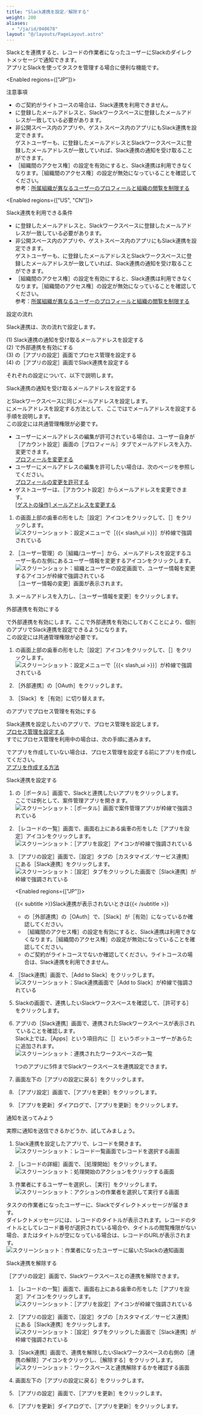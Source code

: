 ```yaml
---
title: "Slack連携を設定／解除する"
weight: 200
aliases:
  - "/ja/id/040678"
layout: "@/layouts/PageLayout.astro"
---
```




Slackと<Kintone />を連携すると、レコードの作業者になったユーザーにSlackのダイレクトメッセージで通知できます。  
アプリとSlackを使ってタスクを管理する場合に便利な機能です。

<Enabled regions={["JP"]}>

<Heading id="app_settings_slack_integration_10">注意事項</Heading>

* <Kintone />のご契約がライトコースの場合は、Slack連携を利用できません。
* <Kintone />に登録したメールアドレスと、Slackワークスペースに登録したメールアドレスが一致している必要があります。
* 非公開スペース内のアプリや、ゲストスペース内のアプリにもSlack連携を設定できます。  
  ゲストユーザーも、<Kintone />に登録したメールアドレスとSlackワークスペースに登録したメールアドレスが一致していれば、Slack連携の通知を受け取ることができます。  
* <Wovn>［組織間のアクセス権］</Wovn>の設定を有効にすると、Slack連携は利用できなくなります。<Wovn>［組織間のアクセス権］</Wovn>の設定が無効になっていることを確認してください。  
  参考：[所属組織が異なるユーザーのプロフィールと組織の閲覧を制限する](/k/ja/id/04060.html)

</Enabled>

<Enabled regions={["US", "CN"]}>

<Heading id="app_settings_slack_integration_10">Slack連携を利用できる条件</Heading>

* <Kintone />に登録したメールアドレスと、Slackワークスペースに登録したメールアドレスが一致している必要があります。
* 非公開スペース内のアプリや、ゲストスペース内のアプリにもSlack連携を設定できます。  
  ゲストユーザーも、<Kintone />に登録したメールアドレスとSlackワークスペースに登録したメールアドレスが一致していれば、Slack連携の通知を受け取ることができます。
* <Wovn>［組織間のアクセス権］</Wovn>の設定を有効にすると、Slack連携は利用できなくなります。<Wovn>［組織間のアクセス権］</Wovn>の設定が無効になっていることを確認してください。  
  参考：[所属組織が異なるユーザーのプロフィールと組織の閲覧を制限する](/k/ja/id/04060.html)

</Enabled>

<Heading id="app_settings_slack_integration_20">設定の流れ</Heading>

Slack連携は、次の流れで設定します。

(1) Slack連携の通知を受け取るメールアドレスを設定する  
(2) <SlashUi />で外部連携を有効にする  
(3) <Kintone />の<Wovn>［アプリの設定］</Wovn>画面でプロセス管理を設定する  
(4) <Kintone />の<Wovn>［アプリの設定］</Wovn>画面でSlack連携を設定する  

それぞれの設定について、以下で説明します。

<Heading id="app_settings_slack_integration_30">Slack連携の通知を受け取るメールアドレスを設定する</Heading>

<Kintone />とSlackワークスペースに同じメールアドレスを設定します。  
<Kintone />にメールアドレスを設定する方法として、ここでは<SlashUi />でメールアドレスを設定する手順を説明します。  
この設定には<Slash />共通管理権限が必要です。

<Note>

* ユーザーにメールアドレスの編集が許可されている場合は、ユーザー自身が<Wovn>［アカウント設定］</Wovn>画面の<Wovn>［プロフィール］</Wovn>タブでメールアドレスを入力、変更できます。  
  [プロフィールを変更する](/general/ja/user/list_personal/profile_edit.html)
* ユーザーにメールアドレスの編集を許可したい場合は、次のページを参照してください。  
  [プロフィールの変更を許可する](/general/ja/id/020463.html)
* ゲストユーザーは、<Wovn>［アカウント設定］</Wovn>からメールアドレスを変更できます。  
  [[ゲストの操作] メールアドレスを変更する](/k/ja/id/040642.html)

</Note>

1. <Kintone />の画面上部の歯車の形をした<Wovn>［設定］</Wovn>アイコンをクリックして、<Wovn>［<SlashUi />］</Wovn>をクリックします。  
   <Img src="/k/kintone/img-ja/slack_integration00.png" alt="スクリーンショット：設定メニューで［{{&lt; slash_ui &gt;}}］が枠線で強調されている" />

1. <Wovn>［ユーザー管理］</Wovn>の<Wovn>［組織/ユーザー］</Wovn>から、メールアドレスを設定するユーザー名の左側にあるユーザー情報を変更するアイコンをクリックします。<Wovn></Wovn>  
   <Img src="/k/kintone/img-ja/slack_integration11.png" alt="スクリーンショット：組織とユーザーの設定画面で、ユーザー情報を変更するアイコンが枠線で強調されている" />
  <Wovn>［ユーザー情報の変更］</Wovn>画面が表示されます。

1. メールアドレスを入力し、<Wovn>［ユーザー情報を変更］</Wovn>をクリックします。

<Heading id="app_settings_slack_integration_40">外部連携を有効にする</Heading>

<SlashUi />で外部連携を有効にします。ここで外部連携を有効にしておくことにより、個別のアプリでSlack連携を設定できるようになります。  
この設定には<Slash />共通管理権限が必要です。

1. <Kintone />の画面上部の歯車の形をした<Wovn>［設定］</Wovn>アイコンをクリックして、<Wovn>［<SlashUi />］</Wovn>をクリックします。  
   <Img src="/k/kintone/img-ja/slack_integration01.png" alt="スクリーンショット：設定メニューで［{{&lt; slash_ui &gt;}}］が枠線で強調されている" />

1. <Wovn>［外部連携］</Wovn>の<Wovn>［OAuth］</Wovn>をクリックします。

1. <Wovn>［Slack］</Wovn>を<Wovn>［有効］</Wovn>に切り替えます。

<Heading id="app_settings_slack_integration_50"><Kintone />のアプリでプロセス管理を有効にする</Heading>

Slack連携を設定したい<Kintone />のアプリで、プロセス管理を設定します。<Wovn></Wovn>  
[プロセス管理を設定する](/k/ja/id/040575.html)  
すでにプロセス管理を利用中の場合は、次の手順に進みます。

<Note>

<Kintone />でアプリを作成していない場合は、プロセス管理を設定する前にアプリを作成してください。<Wovn></Wovn>  
[アプリを作成する方法](/k/ja/id/040620.html)

</Note>

<Heading id="app_settings_slack_integration_60">Slack連携を設定する</Heading>

1. <Kintone />の<Wovn>［ポータル］</Wovn>画面で、Slackと連携したい<Kintone />アプリをクリックします。  
  ここでは例として、案件管理アプリを開きます。  
   <Img src="/k/kintone/img-ja/slack_integration03.png" alt="スクリーンショット：［ポータル］画面で案件管理アプリが枠線で強調されている" />

1. <Wovn>［レコードの一覧］</Wovn>画面で、画面右上にある歯車の形をした<Wovn>［アプリを設定］</Wovn>アイコンをクリックします。  
   <Img src="/k/kintone/img/settings_new_icon.png" alt="スクリーンショット：［アプリを設定］アイコンが枠線で強調されている" />

1. <Wovn>［アプリの設定］</Wovn>画面で、<Wovn>［設定］</Wovn>タブの<Wovn>［カスタマイズ／サービス連携］</Wovn>にある<Wovn>［Slack連携］</Wovn>をクリックします。  
   <Img src="/k/kintone/img-ja/slack_integration06.png" alt="スクリーンショット：［設定］タブをクリックした画面で［Slack連携］が枠線で強調されている" />

   <Enabled regions={["JP"]}>

   <Note>
   &#123;&#123;< subtitle >&#125;&#125;Slack連携が表示されないときは&#123;&#123;< /subtitle >&#125;&#125;

   * <SlashUi />の<Wovn>［外部連携］</Wovn>の<Wovn>［OAuth］</Wovn>で、<Wovn>［Slack］</Wovn>が<Wovn>［有効］</Wovn>になっているか確認してください。
   * <Wovn>［組織間のアクセス権］</Wovn>の設定を有効にすると、Slack連携は利用できなくなります。<Wovn>［組織間のアクセス権］</Wovn>の設定が無効になっていることを確認してください。
   * <Kintone />のご契約がライトコースでないか確認してください。ライトコースの場合は、Slack連携を利用できません。

   </Note>

   </Enabled>

1. <Wovn>［Slack連携］</Wovn>画面で、<Wovn>［Add to Slack］</Wovn>をクリックします。  
   <Img src="/k/kintone/img-ja/slack_integration07.png" alt="スクリーンショット：Slack連携画面で［Add to Slack］が枠線で強調されている" />

1. Slackの画面で、連携したいSlackワークスペースを確認して、<Wovn>［許可する］</Wovn>をクリックします。

1. <Kintone />アプリの<Wovn>［Slack連携］</Wovn>画面で、連携されたSlackワークスペースが表示されていることを確認します。  
  Slack上では、<Wovn>［Apps］</Wovn>という項目内に<Wovn>［<Kintone />］</Wovn>というボットユーザーがあらたに追加されます。  
   <Img src="/k/kintone/img-ja/slack_integration08.png" alt="スクリーンショット：連携されたワークスペースの一覧" />

   <Note>

   1つの<Kintone />アプリに5件までSlackワークスペースを連携設定できます。

   </Note>

1. 画面左下の<Wovn>［アプリの設定に戻る］</Wovn>をクリックします。

1. <Wovn>［アプリ設定］</Wovn>画面で、<Wovn>［アプリを更新］</Wovn>をクリックします。

1. <Wovn>［アプリを更新］</Wovn>ダイアログで、<Wovn>［アプリを更新］</Wovn>をクリックします。

<Heading id="app_settings_slack_integration_70">通知を送ってみよう</Heading>

実際に通知を送信できるかどうか、試してみましょう。

1. Slack連携を設定した<Kintone />アプリで、レコードを開きます。  
   <Img src="/k/kintone/img-ja/slack_integration14.png" alt="スクリーンショット：レコード一覧画面でレコードを選択する画面" />

1. <Wovn>［レコードの詳細］</Wovn>画面で、<Wovn>［処理開始］</Wovn>をクリックします。  
   <Img src="/k/kintone/img-ja/slack_integration15.png" alt="スクリーンショット：処理開始のアクションをクリックする画面" />

1. 作業者にするユーザーを選択し、<Wovn>［実行］</Wovn>をクリックします。  
   <Img src="/k/kintone/img-ja/slack_integration16.png" alt="スクリーンショット：アクションの作業者を選択して実行する画面" />

タスクの作業者になったユーザーに、Slackでダイレクトメッセージが届きます。  
ダイレクトメッセージには、レコードのタイトルが表示されます。レコードのタイトルとしてレコード番号が選択されている場合や、タイトルの閲覧権限がない場合、またはタイトルが空になっている場合は、レコードのURLが表示されます。  
<Img src="/k/kintone/img-ja/slack_integration17.png" alt="スクリーンショット：作業者になったユーザーに届いたSlackの通知画面" />

<Heading id="app_settings_slack_integration_80">Slack連携を解除する</Heading>

<Wovn>［アプリの設定］</Wovn>画面で、Slackワークスペースとの連携を解除できます。

1. <Wovn>［レコードの一覧］</Wovn>画面で、画面右上にある歯車の形をした<Wovn>［アプリを設定］</Wovn>アイコンをクリックします。  
   <Img src="/k/kintone/img/settings_new_icon.png" alt="スクリーンショット：［アプリを設定］アイコンが枠線で強調されている" />

1. <Wovn>［アプリの設定］</Wovn>画面で、<Wovn>［設定］</Wovn>タブの<Wovn>［カスタマイズ／サービス連携］</Wovn>にある<Wovn>［Slack連携］</Wovn>をクリックします。  
   <Img src="/k/kintone/img-ja/slack_integration06.png" alt="スクリーンショット：［設定］タブをクリックした画面で［Slack連携］が枠線で強調されている" />

1. <Wovn>［Slack連携］</Wovn>画面で、連携を解除したいSlackワークスペースの右側の<Wovn>［連携の解除］</Wovn>アイコンをクリックし、<Wovn>［解除する］</Wovn>をクリックします。  
   <Img src="/k/kintone/img-ja/slack_integration21.png" alt="スクリーンショット：ワークスペースと連携解除するかを確認する画面" />

1. 画面左下の<Wovn>［アプリの設定に戻る］</Wovn>をクリックします。

1. <Wovn>［アプリの設定］</Wovn>画面で、<Wovn>［アプリを更新］</Wovn>をクリックします。

1. <Wovn>［アプリを更新］</Wovn>ダイアログで、<Wovn>［アプリを更新］</Wovn>をクリックします。
